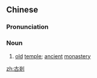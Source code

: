 ==Chinese==
{{zh-forms|s=古刹}}

===Pronunciation===
{{zh-pron
|m=gǔchà
|cat=n
}}

===Noun===
{{zh-noun}}

# [[old]] [[temple]]; [[ancient]] [[monastery]]

[[zh:古剎]]